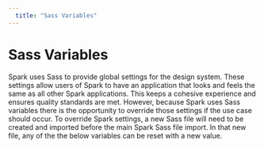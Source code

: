 ```yaml
---
  title: "Sass Variables"
---
```


# Sass Variables

Spark uses Sass to provide global settings for the design system.
These settings allow users of Spark to have an application
that looks and feels the same as all other Spark applications.
This keeps a cohesive experience and ensures quality standards
are met. However, because Spark uses Sass variables
there is the opportunity to override those settings
if the use case should occur. To override Spark settings,
a new Sass file will need to be created and imported before the main Spark
Sass file import. In that new file, any of the the below variables
can be reset with a new value.

<div className="sprk-o-Box">
  <SassVarTable />
</div>
